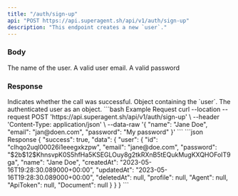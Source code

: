 ```yaml
---
title: "/auth/sign-up"
api: "POST https://api.superagent.sh/api/v1/auth/sign-up"
description: "This endpoint creates a new `user`."
---
```


### Body

<ParamField body="name" type="string">
  The name of the user.
</ParamField>

<ParamField body="email" type="string">
  A valid user email.
</ParamField>

<ParamField body="password" type="string">
  A valid password
</ParamField>

### Response

<ResponseField name="success" type="boolean">
  Indicates whether the call was successful.
</ResponseField>

<ResponseField name="data" type="object">
  Object containing the `user`.
</ResponseField>

<Expandable title="data object">
  <ResponseField name="user" type="object">
    The authenticated user as an object.
  </ResponseField>
</Expandable>

<RequestExample>
```bash Example Request
curl --location --request POST 'https://api.superagent.sh/api/v1/auth/sign-up' \
--header 'Content-Type: application/json' \
--data-raw '{
    "name": "Jane Doe",
    "email": "jan@doen.com",
    "password": "My password"
}'
```
</RequestExample>

<ResponseExample>
```json Response
{
  "success": true,
  "data": {
    "user": {
      "id": "clhqo2uql00026i1eeegxkzpw",
      "email": "jane@doe.com",
      "password": "$2b$12$KhnsvpK0S5hfHa5KSEGLOuy8g2tkRXnB5tEQukMugKXQHOFoIT9ga",
      "name": "Jane Doe",
      "createdAt": "2023-05-16T19:28:30.089000+00:00",
      "updatedAt": "2023-05-16T19:28:30.089000+00:00",
      "deletedAt": null,
      "profile": null,
      "Agent": null,
      "ApiToken": null,
      "Document": null
    }
  }
}
```
</ResponseExample>
